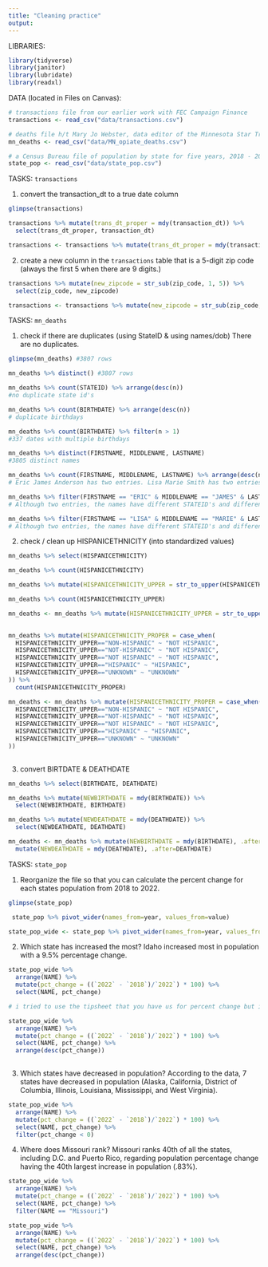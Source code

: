 ```yaml
---
title: "Cleaning practice"
output: 
---
```


LIBRARIES:

```r
library(tidyverse)
library(janitor)
library(lubridate)
library(readxl)
```

DATA (located in Files on Canvas):

```r
# transactions file from our earlier work with FEC Campaign Finance
transactions <- read_csv("data/transactions.csv")

# deaths file h/t Mary Jo Webster, data editor of the Minnesota Star Tribune
mn_deaths <- read_csv("data/MN_opiate_deaths.csv")

# a Census Bureau file of population by state for five years, 2018 - 2022
state_pop <- read_csv("data/state_pop.csv")
```

TASKS: `transactions`

1.  convert the transaction_dt to a true date column
```r
glimpse(transactions)

transactions %>% mutate(trans_dt_proper = mdy(transaction_dt)) %>% 
  select(trans_dt_proper, transaction_dt)

transactions <- transactions %>% mutate(trans_dt_proper = mdy(transaction_dt), .after= transaction_dt)
```

2.  create a new column in the `transactions` table that is a 5-digit zip code (always the first 5 when there are 9 digits.)
```r
transactions %>% mutate(new_zipcode = str_sub(zip_code, 1, 5)) %>% 
  select(zip_code, new_zipcode)

transactions <- transactions %>% mutate(new_zipcode = str_sub(zip_code, 1, 5), .after= zip_code)
```


TASKS: `mn_deaths`

1.  check if there are duplicates (using StateID & using names/dob)
There are no duplicates. 
```r
glimpse(mn_deaths) #3807 rows

mn_deaths %>% distinct() #3807 rows

mn_deaths %>% count(STATEID) %>% arrange(desc(n))
#no duplicate state id's

mn_deaths %>% count(BIRTHDATE) %>% arrange(desc(n))
# duplicate birthdays

mn_deaths %>% count(BIRTHDATE) %>% filter(n > 1) 
#337 dates with multiple birthdays 

mn_deaths %>% distinct(FIRSTNAME, MIDDLENAME, LASTNAME)
#3805 distinct names

mn_deaths %>% count(FIRSTNAME, MIDDLENAME, LASTNAME) %>% arrange(desc(n))
# Eric James Anderson has two entries. Lisa Marie Smith has two entries. 

mn_deaths %>% filter(FIRSTNAME == "ERIC" & MIDDLENAME == "JAMES" & LASTNAME == "ANDERSON")
# Although two entries, the names have different STATEID's and different birth dates. 

mn_deaths %>% filter(FIRSTNAME == "LISA" & MIDDLENAME == "MARIE" & LASTNAME == "SMITH")
# Although two entries, the names have different STATEID's and different birth dates. 
```

2.  check / clean up HISPANICETHNICITY (into standardized values)
```r
mn_deaths %>% select(HISPANICETHNICITY)

mn_deaths %>% count(HISPANICETHNICITY)

mn_deaths %>% mutate(HISPANICETHNICITY_UPPER = str_to_upper(HISPANICETHNICITY)) %>% select(HISPANICETHNICITY, HISPANICETHNICITY_UPPER)

mn_deaths %>% count(HISPANICETHNICITY_UPPER)

mn_deaths <- mn_deaths %>% mutate(HISPANICETHNICITY_UPPER = str_to_upper(HISPANICETHNICITY))
 

mn_deaths %>% mutate(HISPANICETHNICITY_PROPER = case_when(
  HISPANICETHNICITY_UPPER=="NON-HISPANIC" ~ "NOT HISPANIC",
  HISPANICETHNICITY_UPPER=="NOT-HISPANIC" ~ "NOT HISPANIC",
  HISPANICETHNICITY_UPPER=="NOT HISPANIC" ~ "NOT HISPANIC",
  HISPANICETHNICITY_UPPER=="HISPANIC" ~ "HISPANIC",
  HISPANICETHNICITY_UPPER=="UNKNOWN" ~ "UNKNOWN"
)) %>% 
  count(HISPANICETHNICITY_PROPER)

mn_deaths <- mn_deaths %>% mutate(HISPANICETHNICITY_PROPER = case_when(
  HISPANICETHNICITY_UPPER=="NON-HISPANIC" ~ "NOT HISPANIC",
  HISPANICETHNICITY_UPPER=="NOT-HISPANIC" ~ "NOT HISPANIC",
  HISPANICETHNICITY_UPPER=="NOT HISPANIC" ~ "NOT HISPANIC",
  HISPANICETHNICITY_UPPER=="HISPANIC" ~ "HISPANIC",
  HISPANICETHNICITY_UPPER=="UNKNOWN" ~ "UNKNOWN"
))
                     
```

3.  convert BIRTDATE & DEATHDATE
```r
mn_deaths %>% select(BIRTHDATE, DEATHDATE)

mn_deaths %>% mutate(NEWBIRTHDATE = mdy(BIRTHDATE)) %>% 
  select(NEWBIRTHDATE, BIRTHDATE)

mn_deaths %>% mutate(NEWDEATHDATE = mdy(DEATHDATE)) %>% 
  select(NEWDEATHDATE, DEATHDATE)

mn_deaths <- mn_deaths %>% mutate(NEWBIRTHDATE = mdy(BIRTHDATE), .after= BIRTHDATE) %>% 
  mutate(NEWDEATHDATE = mdy(DEATHDATE), .after=DEATHDATE)
```


TASKS: `state_pop`

1.  Reorganize the file so that you can calculate the percent change for each states population from 2018 to 2022. 
```r
glimpse(state_pop)

 state_pop %>% pivot_wider(names_from=year, values_from=value)

state_pop_wide <- state_pop %>% pivot_wider(names_from=year, values_from=value)

```

2.  Which state has increased the most? 
Idaho increased most in population with a 9.5% percentage change. 
```r
state_pop_wide %>% 
  arrange(NAME) %>% 
  mutate(pct_change = ((`2022` - `2018`)/`2022`) * 100) %>% 
  select(NAME, pct_change)

# i tried to use the tipsheet that you have us for percent change but it did not seem correct for this problem? i used the formula on this site https://www.bls.gov/cpi/factsheets/calculating-percent-changes.htm#:~:text=To%20find%20the%20percent%20change,multiply%20the%20result%20by%20100.

state_pop_wide %>% 
  arrange(NAME) %>% 
  mutate(pct_change = ((`2022` - `2018`)/`2022`) * 100) %>% 
  select(NAME, pct_change) %>%  
  arrange(desc(pct_change))
  
```

3.  Which states have decreased in population? 
According to the data, 7 states have decreased in population (Alaska, California, District of Columbia, Illinois, Louisiana, Mississippi, and West Virginia). 
```r
state_pop_wide %>% 
  arrange(NAME) %>% 
  mutate(pct_change = ((`2022` - `2018`)/`2022`) * 100) %>% 
  select(NAME, pct_change) %>% 
  filter(pct_change < 0)
```

4.  Where does Missouri rank? 
Missouri ranks 40th of all the states, including D.C. and Puerto Rico, regarding population percentage change having the 40th largest increase in population (.83%).
```r
state_pop_wide %>% 
  arrange(NAME) %>% 
  mutate(pct_change = ((`2022` - `2018`)/`2022`) * 100) %>% 
  select(NAME, pct_change) %>%  
  filter(NAME == "Missouri")

state_pop_wide %>% 
  arrange(NAME) %>% 
  mutate(pct_change = ((`2022` - `2018`)/`2022`) * 100) %>% 
  select(NAME, pct_change) %>%  
  arrange(desc(pct_change))
```

